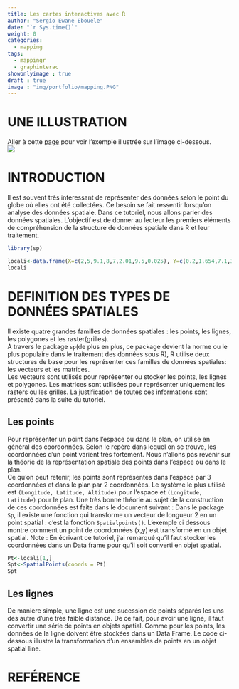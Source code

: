 ```yaml
---
title: Les cartes interactives avec R
author: "Sergio Ewane Ebouele"
date: "`r Sys.time()`"
weight: 0
categories:
  - mapping
tags:
  - mappingr
  - graphinterac
showonlyimage : true
draft : true
image : "img/portfolio/mapping.PNG"
---
```


# UNE ILLUSTRATION  
Aller à cette [page](https://seeweinr.shinyapps.io/mappingR/) pour voir l'exemple illustrée sur l'image ci-dessous.  
![](/img/mapping.png)

# INTRODUCTION

Il est souvent très interessant de représenter des données selon le point du globe où elles ont été collectées. Ce besoin se fait ressentir lorsqu'on analyse des données spatiale. Dans ce tutoriel, nous allons parler des données spatiales. L'objectif est de donner au lecteur les premiers éléments de compréhension de la structure de données spatiale dans R et leur traitement.

```r
library(sp)
```


```r
locali<-data.frame(X=c(2,5,9.1,8,7,2.01,9.5,0.025), Y=c(0.2,1.654,7.1,3,7,2.50,9.5,0.325))
locali
```



# DEFINITION DES TYPES DE DONNÉES SPATIALES

Il existe quatre grandes familles de données spatiales : les points, les lignes, les polygones et les raster(grilles).  
À travers le package `sp`(de plus en plus, ce package devient la norme ou le plus populaire dans le traitement des données sous R), R utilise deux structures de base pour les représenter ces familles de données spatiales: les vecteurs et les matrices.  
Les vecteurs sont utilisés pour représenter ou stocker les points, les lignes et polygones. Les matrices sont utilisées pour représenter uniquement les rasters ou les grilles. La justification de toutes ces informations sont présenté dans la suite du tutoriel.  

## Les points
Pour représenter un point dans l'espace ou dans le plan, on utilise en général des coordonnées. Selon le repère dans lequel on se trouve, les coordonnées d'un point varient très fortement. Nous n'allons pas revenir sur la théorie de la représentation spatiale des points dans l'espace ou dans le plan.  
Ce qu'on peut retenir, les points sont représentés dans l'espace par 3 coordonnées et dans le plan par 2 coordonnées. Le système le plus utilisé est `(Longitude, Latitude, Altitude)` pour l'espace et `(Longitude, Latitude)` pour le plan. Une très bonne théorie au sujet de la construction de ces coordonnées est faite dans le document suivant :
Dans le package `Sp`, il existe une fonction qui transforme un vecteur de longueur 2 en un point spatial : c'est la fonction `Spatialpoints()`. L'exemple ci dessous montre comment un point de coordonnées (x,y) est transformé en un objet spatial.
Note : En écrivant ce tutoriel, j'ai remarqué qu'il faut stocker les coordonnées dans un Data frame pour qu'il soit converti en objet spatial.  

```r
Pt<-locali[1,]
Spt<-SpatialPoints(coords = Pt)
Spt
```


## Les lignes

De manière simple, une ligne est une sucession de points séparés les uns des autre d'une très faible distance. De ce fait, pour avoir une ligne, il faut convertir une série de points en objets spatial. Comme pour les points, les données de la ligne doivent être stockées dans un Data Frame. Le code ci-dessous  illustre la transformation d'un ensembles de points en un objet spatial line.  




# REFÉRENCE
















